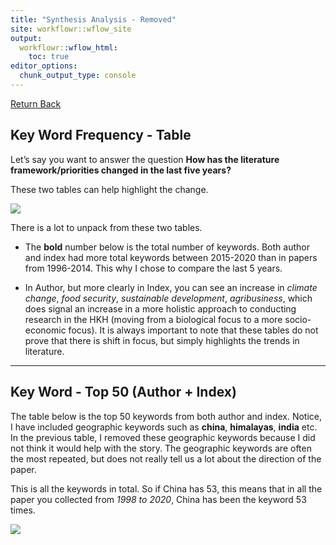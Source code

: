 ```yaml
---
title: "Synthesis Analysis - Removed"
site: workflowr::wflow_site
output:
  workflowr::wflow_html:
    toc: true
editor_options:
  chunk_output_type: console
---
```


[Return Back](synthesis_HKH.html)


## Key Word Frequency - Table
Let's say you want to answer the question **How has the literature framework/priorities changed in the last five years?**

These two tables can help highlight the change.

![](pictures/hkh-keywords_table.png)

There is a lot to unpack from these two tables.

* The **bold** number below is the total number of keywords. Both author and index had more total keywords between 2015-2020 than in papers from 1996-2014. This why I chose to compare the last 5 years.

* In Author, but more clearly in Index, you can see an increase in *climate change*, *food security*, *sustainable development*, *agribusiness*, which does signal an increase in a more holistic approach to conducting research in the HKH (moving from a biological focus to a more socio-economic focus). It is always important to note that these tables do not prove that there is shift in focus, but simply highlights the trends in literature.

***

## Key Word - Top 50 (Author + Index)
The table below is the top 50 keywords from both author and index. Notice, I have included geographic keywords such as **china**, **himalayas**, **india** etc. In the previous table, I removed these geographic keywords because I did not think it would help with the story. The geographic keywords are often the most repeated, but does not really tell us a lot about the direction of the paper.

This is all the keywords in total. So if China has 53, this means that in all the paper you collected from *1998 to 2020*, China has been the keyword 53 times.

![](pictures/hkh-all_table.jpg)

